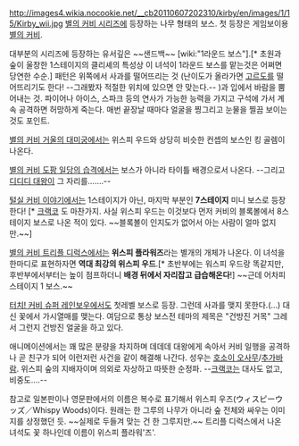 http://images4.wikia.nocookie.net/__cb20110607202310/kirby/en/images/1/15/Kirby_wii.jpg
[[별의 커비 시리즈]]에 등장하는 나무 형태의 보스. 첫 등장은 게임보이용 [[별의 커비]].

대부분의 시리즈에 등장하는 유서깊은 ~~샌드백~~ [wiki:"1라운드 보스"].[* 초원과 숲이 울창한 1스테이지의 클리셰의 특성상 이 녀석이 1라운드 보스를 맡는것은 어쩌면 당연한 수순.] 패턴은 위쪽에서 사과를 떨어뜨리는 것 (난이도가 올라가면 [[고르도]]를 떨어뜨리기도 한다! --그래봤자 적절한 위치에 있으면 안 맞는다.-- )과 입에서 바람을 뿜어내는 것. 파이어나 아이스, 스파크 등의 연사가 가능한 능력을 가지고 구석에 가서 계속 공격하면 허망하게 죽는다. 매번 끝장날 때마다 얼굴을 찡그리고 눈물을 찔끔 보이는 것도 포인트.

[[별의 커비 거울의 대미궁]]에서는 위스피 우드와 상당히 비슷한 컨셉의 보스인 킹 골렘이 나온다.

[[별의 커비 도팡 일당의 습격]]에서는 보스가 아니라 타이틀 배경으로서 나온다. --그리고 [[디디디 대왕]]이 그 자리를…….--

[[털실 커비 이야기]]에서는 1스테이지가 아닌, 마지막 부분인 '''7스테이지''' 미니 보스로 등장한다! [* [[크랙코]] 도 마찬가지. 사실 위스피 우드는 이것보다 먼저 커비의 블록볼에서 8스테이지 보스로 나온 적이 있다. ~~블록볼이 인지도가 없어서 아는 사람이 얼마 없지만.~~]

[[별의 커비 트리플 디럭스]]에서는 '''위스피 플라워즈'''라는 별개의 개체가 나온다. 이 녀석을 한마디로 표현하자면 '''역대 최강의 위스피 우드'''.[* 초반부에는 워스피 우드랑 똑같지만, 후반부에서부터는 높이 점프하더니 '''배경 뒤에서 자리잡고 급습해온다'''!] ~~근데 어차피 스테이지 1 보스.~~

[[터치! 커비 슈퍼 레인보우]]에서도 첫레벨 보스로 등장. 그런데 사과를 맺지 못한다.(...) 대신 꽃에서 가시열매를 맺는다. 여담으로 통상 보스전 테마의 제목은 "건방진 거목" 그레서 그런지 건방진 얼굴을 하고 있다.

애니메이션에서는 꽤 많은 분량을 차지하며  데데데 대왕에게 속아서 커비 일행을 공격하나 곧 친구가 되어 이런저런 사건을 같이 해결해 나간다. 성우는 [[호소이 오사무]]/[[추가바람]]. 위스피 숲의 지배자이며 의외로 자상하고 따뜻한 순정파. --[[크랙코]]는 대사도 없고, 비중도….--

참고로 일본판이나 영문판에서의 이름은 복수로 표기해서 위스피 우즈(ウィスピーウッズ／Whispy Woods)이다. 원래는 한 그루의 나무가 아니라 숲 전체와 싸우는 이미지를 상정했던 듯. ~~실제로 두들겨 맞는 건 한 그루지만.~~ 트리플 디럭스에서 나온 녀석도 꽃 하나인데 이름이 위스피 플라워'즈'.
